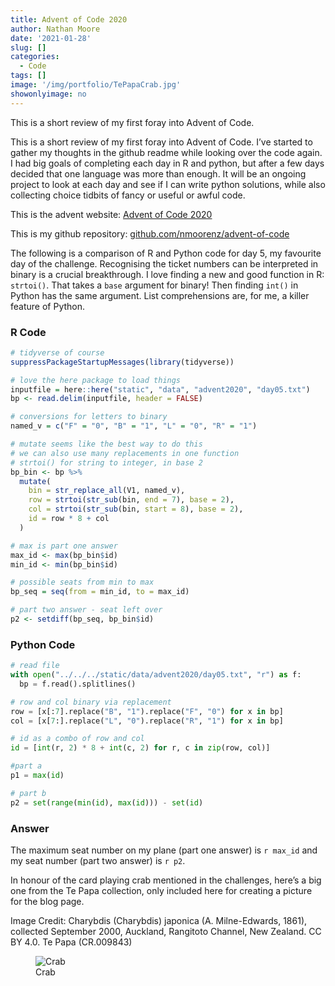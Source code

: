 ```yaml
---
title: Advent of Code 2020
author: Nathan Moore
date: '2021-01-28'
slug: []
categories: 
  - Code
tags: []
image: '/img/portfolio/TePapaCrab.jpg'
showonlyimage: no
---
```


This is a short review of my first foray into Advent of Code. 

<!--more-->

This is a short review of my first foray into Advent of Code. I've started to gather my thoughts in the github readme while looking over the code again. I had big goals of completing each day in R and python, but after a few days decided that one language was more than enough. It will be an ongoing project to look at each day and see if I can write python solutions, while also collecting choice tidbits of fancy or useful or awful code. 

This is the advent website: [Advent of Code 2020](https://adventofcode.com/2020)

This is my github repository: [github.com/nmoorenz/advent-of-code](https://github.com/nmoorenz/advent-of-code)

The following is a comparison of R and Python code for day 5, my favourite day of the challenge. Recognising the ticket numbers can be interpreted in binary is a crucial breakthrough. I love finding a new and good function in R: `strtoi()`. That takes a `base` argument for binary! Then finding `int()` in Python has the same argument. List comprehensions are, for me, a killer feature of Python. 

### R Code

```r
# tidyverse of course
suppressPackageStartupMessages(library(tidyverse))

# love the here package to load things
inputfile = here::here("static", "data", "advent2020", "day05.txt")
bp <- read.delim(inputfile, header = FALSE)

# conversions for letters to binary
named_v = c("F" = "0", "B" = "1", "L" = "0", "R" = "1")

# mutate seems like the best way to do this
# we can also use many replacements in one function
# strtoi() for string to integer, in base 2
bp_bin <- bp %>% 
  mutate(
    bin = str_replace_all(V1, named_v),
    row = strtoi(str_sub(bin, end = 7), base = 2), 
    col = strtoi(str_sub(bin, start = 8), base = 2), 
    id = row * 8 + col
  )

# max is part one answer
max_id <- max(bp_bin$id)  
min_id <- min(bp_bin$id)

# possible seats from min to max
bp_seq = seq(from = min_id, to = max_id)

# part two answer - seat left over
p2 <- setdiff(bp_seq, bp_bin$id)
```

### Python Code

```python
# read file
with open("../../../static/data/advent2020/day05.txt", "r") as f:
  bp = f.read().splitlines()

# row and col binary via replacement
row = [x[:7].replace("B", "1").replace("F", "0") for x in bp]
col = [x[7:].replace("L", "0").replace("R", "1") for x in bp]

# id as a combo of row and col            
id = [int(r, 2) * 8 + int(c, 2) for r, c in zip(row, col)]

#part a
p1 = max(id)

# part b
p2 = set(range(min(id), max(id))) - set(id)
```

### Answer 

The maximum seat number on my plane (part one answer) is `r max_id` and my seat number (part two answer) is `r p2`. 

In honour of the card playing crab mentioned in the challenges, here's a big one from the Te Papa collection, only included here for creating a picture for the blog page. 

Image Credit: Charybdis (Charybdis) japonica (A. Milne-Edwards, 1861), collected September 2000, Auckland, Rangitoto Channel, New Zealand. CC BY 4.0. Te Papa (CR.009843)

![Crab](/img/portfolio/TePapaCrab.jpg)


